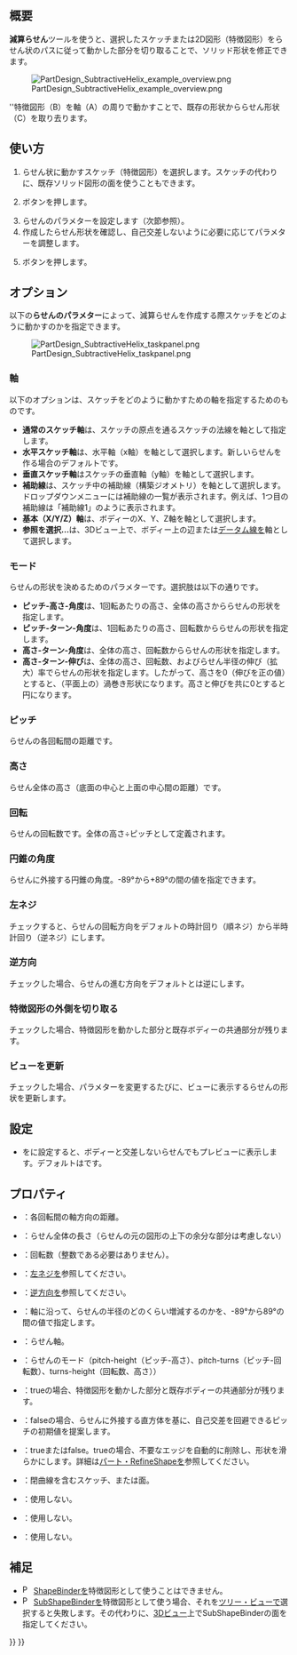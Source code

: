 <languages/>

{{Docnav/ja
|[[PartDesign_SubtractivePipe/ja|減算パイプ]]
|[[PartDesign_SubtractiveBox/ja|減算直方体]]
|[[PartDesign_Workbench/ja|PartDesignワークベンチ]]
|IconL=PartDesign_SubtractivePipe.svg
|IconR=PartDesign_SubtractiveBox.svg
|IconC=Workbench_PartDesign.svg
}}

{{GuiCommand/ja
|Name=PartDesign SubtractiveHelix
|Name/ja=PartDesign・減算らせん
|MenuLocation=Part Design → 減算フィーチャーを作成 → 減算らせん
|Workbenches=[[PartDesign_Workbench/ja|PartDesign]]
|Version=0.19
|SeeAlso=[[PartDesign_AdditiveHelix/ja|PartDesign・加算らせん]]
}}

<span id="Description"></span>
== 概要 ==

'''減算らせん'''ツールを使うと、選択したスケッチまたは2D図形（特徴図形）をらせん状のパスに従って動かした部分を切り取ることで、ソリッド形状を修正できます。

[[File:PartDesign_SubtractiveHelix_example_overview.png|none]]

''特徴図形（B）を軸（A）の周りで動かすことで、既存の形状かららせん形状（C）を取り去ります。

<span id="Usage"></span>
== 使い方 ==

# らせん状に動かすスケッチ（特徴図形）を選択します。スケッチの代わりに、既存ソリッド図形の面を使うこともできます。
# {{Button|[[Image:PartDesign_SubtractiveHelix.svg|24px]] [[PartDesign_SubtractiveHelix|PartDesign・減算らせん]]}}ボタンを押します。
# らせんのパラメターを設定します（次節参照）。
# 作成したらせん形状を確認し、自己交差しないように必要に応じてパラメターを調整します。
# {{Button|OK}}ボタンを押します。

<span id="Options"></span>
== オプション ==

以下の'''らせんのパラメター'''によって、減算らせんを作成する際スケッチをどのように動かすのかを指定できます。

[[File:PartDesign_SubtractiveHelix_taskpanel.png|frame|left]]

<span id="Axis"></span>
=== 軸 ===

以下のオプションは、スケッチをどのように動かすための軸を指定するためのものです。
* '''通常のスケッチ軸'''は、スケッチの原点を通るスケッチの法線を軸として指定します。{{Version|0.20}}
* '''水平スケッチ軸'''は、水平軸（x軸）を軸として選択します。新しいらせんを作る場合のデフォルトです。
* '''垂直スケッチ軸'''はスケッチの垂直軸（y軸）を軸として選択します。
* '''補助線'''は、スケッチ中の補助線（構築ジオメトリ）を軸として選択します。ドロップダウンメニューには補助線の一覧が表示されます。例えば、1つ目の補助線は「補助線1」のように表示されます。
* '''基本（X/Y/Z）軸'''は、ボディーのX、Y、Z軸を軸として選択します。
* '''参照を選択...'''は、3Dビュー上で、ボディー上の辺または[[PartDesign_Line|データム線]]を軸として選択します。

<span id="Mode"></span>
=== モード ===

らせんの形状を決めるためのパラメターです。選択肢は以下の通りです。
* '''ピッチ-高さ-角度'''は、1回転あたりの高さ、全体の高さかららせんの形状を指定します。
* '''ピッチ-ターン-角度'''は、1回転あたりの高さ、回転数かららせんの形状を指定します。
* '''高さ-ターン-角度'''は、全体の高さ、回転数かららせんの形状を指定します。
* '''高さ-ターン-伸び'''{{Version|0.20}}は、全体の高さ、回転数、およびらせん半径の伸び（拡大）率でらせんの形状を指定します。したがって、高さを0（伸びを正の値）とすると、（平面上の）渦巻き形状になります。高さと伸びを共に0とすると円になります。

<span id="Pitch"></span>
=== ピッチ ===

らせんの各回転間の距離です。

<span id="Height"></span>
=== 高さ ===

らせん全体の高さ（底面の中心と上面の中心間の距離）です。

<span id="Turns"></span>
=== 回転 ===

らせんの回転数です。全体の高さ÷ピッチとして定義されます。

<span id="Cone_Angle"></span>
=== 円錐の角度 ===

らせんに外接する円錐の角度。-89°から+89°の間の値を指定できます。

<span id="Left_handed"></span>
=== 左ネジ ===

チェックすると、らせんの回転方向をデフォルトの時計回り（順ネジ）から半時計回り（逆ネジ）にします。

<span id="Reversed"></span>
=== 逆方向 ===

チェックした場合、らせんの進む方向をデフォルトとは逆にします。

<span id="Remove_outside_of_profile"></span>
=== 特徴図形の外側を切り取る ===

チェックした場合、特徴図形を動かした部分と既存ボディーの共通部分が残ります。

<span id="Update_view"></span>
=== ビューを更新 ===

チェックした場合、パラメターを変更するたびに、ビューに表示するらせんの形状を更新します。 

<span id="Preferences"></span>
== 設定 ==

* {{MenuCommand|ツール → パラメターを変更... → BaseApp → Preferences → Mod → PartDesign → SubtractiveHelixPreview}}を{{TRUE}}に設定すると、ボディーと交差しないらせんでもプレビューに表示します。デフォルトは{{FALSE}}です。 {{Version|0.20}}

<span id="Properties"></span>
== プロパティ ==

* {{PropertyData|Pitch}}：各回転間の軸方向の距離。
* {{PropertyData|Height}}：らせん全体の長さ（らせんの元の図形の上下の余分な部分は考慮しない）
* {{PropertyData|Turns}}：回転数（整数である必要はありません）。
* {{PropertyData|Left Handed}}：[[#Left_handed|左ネジ]]を参照してください。
* {{PropertyData|Reversed}}：[[#Reversed|逆方向]]を参照してください。
* {{PropertyData|角度}}：軸に沿って、らせんの半径のどのくらい増減するのかを、-89°から89°の間の値で指定します。
* {{PropertyData|Reference axis}}：らせん軸。
* {{PropertyData|Mode}}：らせんのモード（pitch-height（ピッチ-高さ）、pitch-turns（ピッチ-回転数）、turns-height（回転数、高さ））
* {{PropertyData|Outside}}：trueの場合、特徴図形を動かした部分と既存ボディーの共通部分が残ります。
* {{PropertyData|Has Been Edited}}：falseの場合、らせんに外接する直方体を基に、自己交差を回避できるピッチの初期値を提案します。
* {{PropertyData|Refine}}：trueまたはfalse。trueの場合、不要なエッジを自動的に削除し、形状を滑らかにします。詳細は[[Part_RefineShape/ja|パート・RefineShape]]を参照してください。
* {{PropertyData|Profile}}：閉曲線を含むスケッチ、または面。
* {{PropertyData|Midplane}}：使用しない。
* {{PropertyData|Up to face}}：使用しない。
* {{PropertyData|Allow multiple face}}：使用しない。

<span id="Notes"></span>
== 補足 ==

<div class="mw-translate-fuzzy">
* [[File:PartDesign_ShapeBinder.svg|16px]] [[PartDesign_ShapeBinder/ja|ShapeBinder]]を特徴図形として使うことはできません。
* [[File:PartDesign_SubShapeBinder.svg|16px]] [[PartDesign_SubShapeBinder/ja|SubShapeBinder]]を特徴図形として使う場合、それを[[Tree_view|ツリー・ビュー]]で選択すると失敗します。その代わりに、[[3D_view/ja|3Dビュー]]上でSubShapeBinderの面を指定してください。
</div>


{{Docnav/ja
|[[PartDesign_SubtractivePipe/ja|減算パイプ]]
|[[PartDesign_SubtractiveBox/ja|減算直方体]]
|[[PartDesign_Workbench/ja|PartDesignワークベンチ]]
|IconL=PartDesign_SubtractivePipe.svg
|IconR=PartDesign_SubtractiveBox.svg
|IconC=Workbench_PartDesign.svg
}}

{{PartDesign Tools navi{{#translation:}}}}
{{Userdocnavi{{#translation:}}}}